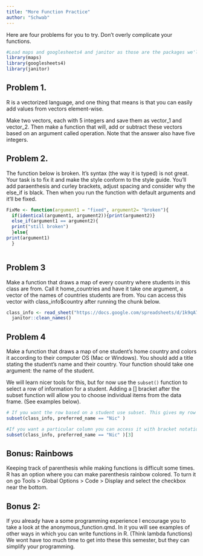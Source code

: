 ```yaml
---
title: "More Function Practice"
author: "Schwab"
---
```


Here are four problems for you to try. Don't overly complicate your functions.

```r
#Load maps and googlesheets4 and janitor as those are the packages we'll use. 
library(maps)
library(googlesheets4)
library(janitor)

```

## Problem 1.

R is a vectorized language, and one thing that means is that you can easily add values from vectors element-wise.

Make two vectors, each with 5 integers and save them as vector_1 and vector_2. Then make a function that will, add or subtract these vectors based on an argument called operation. Note that the answer also have five integers.

## Problem 2.

The function below is broken. It's syntax (the way it is typed) is not great. Your task is to fix it and make the style conform to the style guide. You'll add paraenthesis and curley brackets, adjust spacing and consider why the else_if is black. Then when you run the function with default arguments and it'll be fixed.

```r
FixMe <- function(argument1 = "fixed", argument2= "broken"){
  if(identical(argument1, argument2)){print(argument2)}
  else_if(argument1 == argument2){
  print("still broken")
  }else{
print(argument1)      
  }



```

## Problem 3

Make a function that draws a map of every country where students in this class are from. Call it home_countries and have it take one argument, a vector of the names of countries students are from. You can access this vector with class_info\$country after running the chunk below.

```r
class_info <- read_sheet("https://docs.google.com/spreadsheets/d/1k9qA7XldtHB8-FZjmEymoUoeZJArS4tGy5gyVsvyLB0/edit?usp=sharing") |>
  janitor::clean_names()

```

## Problem 4

Make a function that draws a map of one student's home country and colors it according to their computer OS (Mac or Windows). You should add a title stating the student's name and their country.  Your function should take one argument: the name of the student. 

We will learn nicer tools for this, but for now use the `subset()` function to select a row of information for a student. Adding a \[\] bracket after the subset function will allow you to choose individual items from the data frame. (See examples below).

```r
# If you want the row based on a student use subset. This gives my row
subset(class_info, preferred_name == "Nic" )

#If you want a particular column you can access it with bracket notation. This chooses my pronouns. 
subset(class_info, preferred_name == "Nic" )[3]
```

## Bonus: Rainbows 

Keeping track of parenthesis while making functions is difficult some times. R has an option where you can make parenthesis rainbow colored. To turn it on go Tools \> Global Options \> Code \> Display and select the checkbox near the bottom.

## Bonus 2:

If you already have a some programming experience I encourage you to take a look at the anonymous_function.qmd. In it you will see examples of other ways in which you can write functions in R. (Think lambda functions) We wont have too much time to get into these this semester, but they can simplify your programming.
